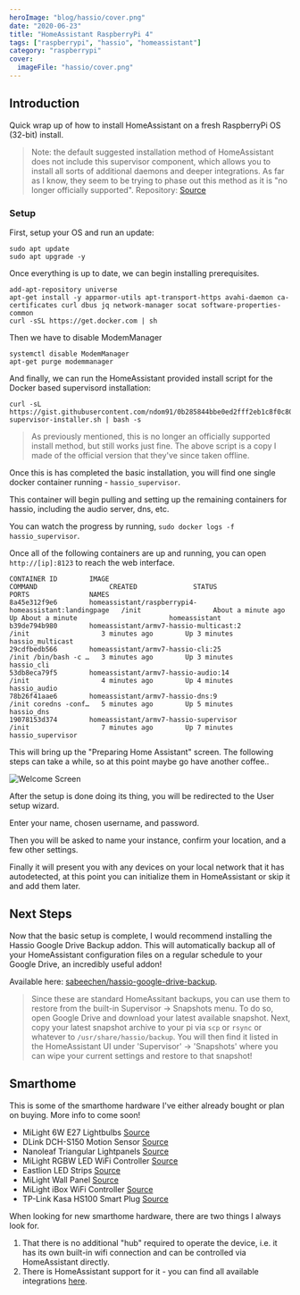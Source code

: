 ```yaml
---
heroImage: "blog/hassio/cover.png"
date: "2020-06-23"
title: "HomeAssistant RaspberryPi 4"
tags: ["raspberrypi", "hassio", "homeassistant"]
category: "raspberrypi"
cover:
  imageFile: "hassio/cover.png"
---
```


## Introduction

Quick wrap up of how to install HomeAssistant on a fresh RaspberryPi OS (32-bit) install.

> Note: the default suggested installation method of HomeAssistant does not include this supervisor component, which allows you to install all sorts of additional daemons and deeper integrations. As far as I know, they seem to be trying to phase out this method as it is "no longer officially supported". Repository: [Source](https://github.com/home-assistant/supervised-installer)

### Setup

First, setup your OS and run an update:

```
sudo apt update
sudo apt upgrade -y
```

Once everything is up to date, we can begin installing prerequisites.

```
add-apt-repository universe
apt-get install -y apparmor-utils apt-transport-https avahi-daemon ca-certificates curl dbus jq network-manager socat software-properties-common
curl -sSL https://get.docker.com | sh
```

Then we have to disable ModemManager

```
systemctl disable ModemManager
apt-get purge modemmanager
```

And finally, we can run the HomeAssistant provided install script for the Docker based supervisord installation:

```
curl -sL https://gist.githubusercontent.com/ndom91/0b285844bbe0ed2fff2eb1c8f0c80dd7/raw/48335557bdb71feea110579c86e3148d99f0000a/hassio-supervisor-installer.sh | bash -s
```

> As previously mentioned, this is no longer an officially supported install method, but still works just fine. The above script is a copy I made of the official version that they've since taken offline.

Once this is has completed the basic installation, you will find one single docker container running - `hassio_supervisor`.

This container will begin pulling and setting up the remaining containers for hassio, including the audio server, dns, etc.

You can watch the progress by running, `sudo docker logs -f hassio_supervisor`.

Once all of the following containers are up and running, you can open `http://[ip]:8123` to reach the web interface.

```
CONTAINER ID        IMAGE                                                  COMMAND                  CREATED              STATUS              PORTS               NAMES
8a45e312f9e6        homeassistant/raspberrypi4-homeassistant:landingpage   /init                  About a minute ago   Up About a minute                       homeassistant
b39de794b980        homeassistant/armv7-hassio-multicast:2                 /init                  3 minutes ago        Up 3 minutes                            hassio_multicast
29cdfbedb566        homeassistant/armv7-hassio-cli:25                      /init /bin/bash -c …   3 minutes ago        Up 3 minutes                            hassio_cli
53db8eca79f5        homeassistant/armv7-hassio-audio:14                    /init                  4 minutes ago        Up 4 minutes                            hassio_audio
78b26f41aae6        homeassistant/armv7-hassio-dns:9                       /init coredns -conf…   5 minutes ago        Up 5 minutes                            hassio_dns
19078153d374        homeassistant/armv7-hassio-supervisor                  /init                  7 minutes ago        Up 7 minutes                            hassio_supervisor
```

This will bring up the "Preparing Home Assistant" screen. The following steps can take a while, so at this point maybe go have another coffee..

![Welcome Screen](/assets/blog/hassio/welcome.png)

After the setup is done doing its thing, you will be redirected to the User setup wizard.

Enter your name, chosen username, and password.

Then you will be asked to name your instance, confirm your location, and a few other settings.

Finally it will present you with any devices on your local network that it has autodetected, at this point you can initialize them in HomeAssistant or skip it and add them later.

## Next Steps

Now that the basic setup is complete, I would recommend installing the Hassio Google Drive Backup addon. This will automatically backup all of your HomeAssistant configuration files on a regular schedule to your Google Drive, an incredibly useful addon!

Available here: [sabeechen/hassio-google-drive-backup](https://github.com/sabeechen/hassio-google-drive-backup).

> Since these are standard HomeAssitant backups, you can use them to restore from the built-in Supervisor -> Snapshots menu. To do so, open Google Drive and download your latest available snapshot. Next, copy your latest snapshot archive to your pi via `scp` or `rsync` or whatever to `/usr/share/hassio/backup`. You will then find it listed in the HomeAssistant UI under 'Supervisor' -> 'Snapshots' where you can wipe your current settings and restore to that snapshot!

## Smarthome

This is some of the smarthome hardware I've either already bought or plan on buying. More info to come soon!

- MiLight 6W E27 Lightbulbs [Source](https://www.amazon.de/LIGHTEU®-Multicolor-Original-dimmable-Changing/dp/B01HD2RD6Q/)
- DLink DCH-S150 Motion Sensor [Source](https://www.amazon.de/D-Link-DCH-S150-Bewegungserkennung-automatische-Benachrichtigung/dp/B00N0QJ0IE)
- Nanoleaf Triangular Lightpanels [Source](https://www.amazon.de/nanoleaf-NL22-0002TW-9PK-Light-Panels-Lichtpanels/dp/B01M0W7NIP/ref=sr_1_2?__mk_de_DE=%C3%85M%C3%85%C5%BD%C3%95%C3%91&keywords=nanoleaf&qid=1568490745&s=gateway&sr=8-2)
- MiLight RGBW LED WiFi Controller [Source](https://www.amazon.de/Wireless-Steuermodul-Controller-Lampe-Licht/dp/B00RQ3Y2YO)
- Eastlion LED Strips [Source](https://www.amazon.de/Eastlion-16-4FT-Non-waterproof-Changing-Flexible/dp/B01AHOTXEM/ref=pd_sim_201_7?_encoding=UTF8&pd_rd_i=B01AHOTXEM&pd_rd_r=846ae241-b6ce-4a5a-a570-b49df71061be&pd_rd_w=6R701&pd_rd_wg=bXNSZ&pf_rd_p=b0773d2f-6335-4e3d-8bed-091e22ee3de4&pf_rd_r=KKRQVS1KXM2Y4HAC8KYH&psc=1&refRID=KKRQVS1KXM2Y4HAC8KYH)
- MiLight Wall Panel [Source](https://www.amazon.de/LIGHTEU®-Wireless-montiert-Controller-Batterien/dp/B0725QCV87)
- MiLight iBox WiFi Controller [Source](https://www.amazon.de/Kontrolleinrichtung-kabelloser-Mi-Lampen-Smartphone-Kontrolle/dp/B00OH2ES9Q)
- TP-Link Kasa HS100 Smart Plug [Source](https://www.amazon.de/TP-Link-Steckdose-funktionieren-erforderlich-Steuern/dp/B06W586CDZ)

When looking for new smarthome hardware, there are two things I always look for.

1. That there is no additional "hub" required to operate the device, i.e. it has its own built-in wifi connection and can be controlled via HomeAssistant directly.
2. There is HomeAssistant support for it - you can find all available integrations [here](https://www.home-assistant.io/integrations/).
